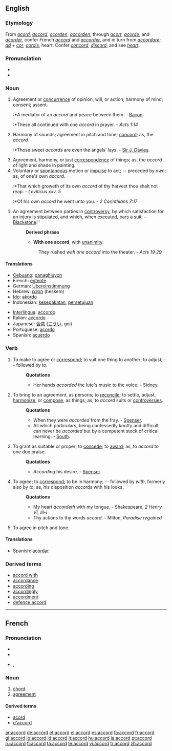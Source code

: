 ==English==

===Etymology===
From {{ME.}} ''[[acord]]'', ''[[#Middle English|accord]]'', ''[[acorden]]'', ''[[accorden]]'', through {{OF.}} ''[[acort]]'', ''[[acorde]]'', and ''[[acorder]]'', confer French ''[[#French|accord]]'' and ''[[accorder]]'', and in turn from {{LL.}} ''[[accordare]]''; {{L.}} ''[[ad]]'' + ''[[cor]]'', ''[[cordis]]'', heart. Confer ''[[concord]]'', ''[[discord]]'', and see ''[[heart]]''.

===Pronunciation===
*{{audio|en-us-accord.ogg|Audio (US)}}
*{{rhymes|ɔː(r)d}}

===Noun===
{{en-noun}}

# Agreement or [[concurrence]] of opinion, will, or action; harmony of mind; consent; assent.
#:*A mediator of an ''accord'' and peace between them. - [[Bacon]].
#:*These all continued with one ''accord'' in prayer. - ''Acts 1:14''
# Harmony of sounds; agreement in pitch and tone; [[concord]]; as, the ''accord''
#:*Those sweet ''accords'' are even the angels' lays. - [[Sir J. Davies]].
# Agreement, harmony, or just [[correspondence]] of things; as, the ''accord'' of light and shade in painting.
# Voluntary or [[spontaneous]] motion or [[impulse]] to act; -- preceded by ''own''; as, of one's own ''accord''.
#:*That which groweth of its own ''accord'' of thy harvest thou shalt not reap. -  ''Leviticus xxv. 5''
#:*Of his own ''accord'' he went unto you. - ''2 Corinthians 7:17''
{{cleanup}}
# {{law}} An agreement between parties in [[controversy]], by which satisfaction for an injury is [[stipulated]], and which, when [[executed]], bars a suit. - [[Blackstone]].''
#:'''Derived phrase'''
#:*'''With one accord''', with [[unanimity]].
#::They rushed ''with one accord'' into the theater. - ''Acts 19:29''

====Translations====
{{trans-top|agreement or concurrence of opinion}}
*[[Cebuano]]: [[panaghiuyon]]
*French: [[entente]] {{f}}
*German: [[Übereinstimmung]] {{f}}
*Hebrew: [[הסכם]] (heskem) {{m}}
*[[Ido]]: [[akordo]]
*Indonesian: [[sepakat|kesepakatan]], [[setuju|persetujuan]]
{{trans-mid}}
*[[Interlingua]]: [[accordo]]
*Italian: [[accordo]] {{m}}
*Japanese: [[合意]] ([[ごうい]], gōi)
*Portuguese: [[acordo]] {{m}}
*Spanish: [[acuerdo]] {{m}}
{{trans-bottom}}

{{trans-top|harmony of sounds}}
{{trans-mid}}
{{trans-bottom}}

{{trans-top|agreement, harmony, or just correspondence}}
{{trans-mid}}
{{trans-bottom}}

{{trans-top|voluntary or spontaneous motion or impulse to act}}
{{trans-mid}}
{{trans-bottom}}

{{trans-top|an agreement}}
{{trans-mid}}
{{trans-bottom}}

===Verb===
{{en-verb}}

# {{transitive}} To make to agree or [[correspond]]; to suit one thing to another; to adjust; -- followed by ''to''.
#:'''Quotations'''
#:*Her hands ''accorded'' the lute's music to the voice. - [[Sidney]].
# {{transitive}} To bring to an agreement, as persons; to [[reconcile]]; to settle, adjust, [[harmonize]], or [[compose]], as things; as, to ''accord'' suits or [[controversies]].
#:'''Quotations'''
#:*When they were ''accorded'' from the fray. - [[Spenser]].
#:*All which particulars, being confessedly knotty and difficult can never be ''accorded'' but by a competent stock of critical learning. - [[South]].
# {{transitive}} To grant as suitable or proper; to [[concede]]; to [[award]]; as, to ''accord'' to one due praise.
#:'''Quotations'''
#:*''According'' his desire. - [[Spenser]].
# {{intransitive}} To agree; to [[correspond]]; to be in harmony; -- followed by ''with'', formerly also by ''to''; as, his disposition ''accords'' with his looks.
#:'''Quotations'''
#:*My heart ''accordeth'' with my tongue. - Shakespeare, ''2 Henry VI, III-i''
#:*Thy actions to thy words ''accord''. - Milton, ''Paradise regained''
# {{intransitive}} To agree in pitch and tone.

====Translations====
{{trans-top|transitive: to accord}}
*Spanish: [[acordar]]
{{trans-mid}}
{{trans-bottom}}

{{trans-top|transitive: to bring to an agreement}}
{{trans-mid}}
{{trans-bottom}}

{{trans-top|transitive: to grant}}
{{trans-mid}}
{{trans-bottom}}

===Derived terms===
*[[accord with]]
*[[accordance]]
*[[according]]
*[[accordingly]]
*[[accordment]]
*[[defence accord]]

----

==French==

===Pronunciation===
*{{audio|Fr-accord.ogg|audio}}
*{{audio|en-us-accord.ogg|Audio (US)}}
*{{IPA|/a.kɔʁ/}}, {{SAMPA|/a.kOR/}}

===Noun===
{{fr-noun|m}}

# [[chord]]
# [[agreement]]

====Derived terms====
*[[acord]]
*[[d'accord]]

[[ar:accord]]
[[de:accord]]
[[et:accord]]
[[el:accord]]
[[es:accord]]
[[fa:accord]]
[[fr:accord]]
[[gl:accord]]
[[io:accord]]
[[id:accord]]
[[it:accord]]
[[hu:accord]]
[[ja:accord]]
[[pt:accord]]
[[ru:accord]]
[[fi:accord]]
[[ta:accord]]
[[te:accord]]
[[vi:accord]]
[[tr:accord]]
[[zh:accord]]
